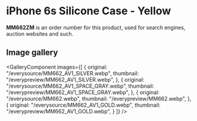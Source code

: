 
# iPhone 6s Silicone Case - Yellow

<Callout type='info' emoji='👉🏻'>**MM662ZM** is an order number for this product, used for search engines, auction websites and such.</Callout>

## Image gallery

<GalleryComponent
    images={[
      {
        original: "/everysource/MM662_AV1_SILVER.webp",
        thumbnail: "/everypreview/MM662_AV1_SILVER.webp",
      },
      {
        original: "/everysource/MM662_AV1_SPACE_GRAY.webp",
        thumbnail: "/everypreview/MM662_AV1_SPACE_GRAY.webp",
      },
      {
        original: "/everysource/MM662.webp",
        thumbnail: "/everypreview/MM662.webp",
      },
      {
        original: "/everysource/MM662_AV1_GOLD.webp",
        thumbnail: "/everypreview/MM662_AV1_GOLD.webp",
      }
    ]}
  />
